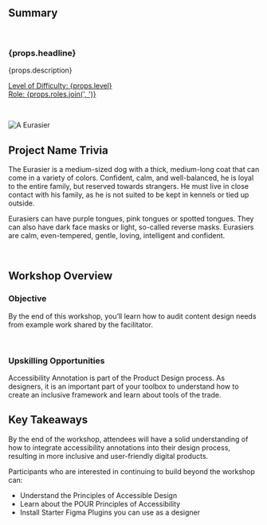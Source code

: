 ## Summary

<br />

<h3>{props.headline}</h3>
<p>{props.description}</p>

<p>
  <u>
    Level of Difficulty: <span>{props.level}</span>
    <br />
    Role: <span>{props.roles.join(', ')}</span>
  </u>
</p>

<br />

<p align="center">

![A Eurasier](./assets/Eurasier.png)

</p>

## Project Name Trivia

The Eurasier is a medium-sized dog with a thick, medium-long coat that can come in a variety of colors. Confident, calm, and well-balanced, he is loyal to the entire family, but reserved towards strangers. He must live in close contact with his family, as he is not suited to be kept in kennels or tied up outside. 

Eurasiers can have purple tongues, pink tongues or spotted tongues. They can also have dark face masks or light, so-called reverse masks. Eurasiers are calm, even-tempered, gentle, loving, intelligent and confident.  


<br />

## Workshop Overview

### Objective

By the end of this workshop, you’ll learn how to audit content design needs from example work shared by the facilitator.

<br />

### Upskilling Opportunities 

Accessibility Annotation is part of the Product Design process. As designers, it is an important part of your toolbox to understand how to create an inclusive framework and learn about tools of the trade. 
<br />

## Key Takeaways 
By the end of the workshop, attendees will have a solid understanding of how to integrate accessibility annotations into their design process, resulting in more inclusive and user-friendly digital products.

Participants who are interested in continuing to build beyond the workshop can: 
 
- Understand the Principles of Accessible Design 
- Learn about the POUR Principles of Accessibility 
- Install Starter Figma Plugins you can use as a designer

